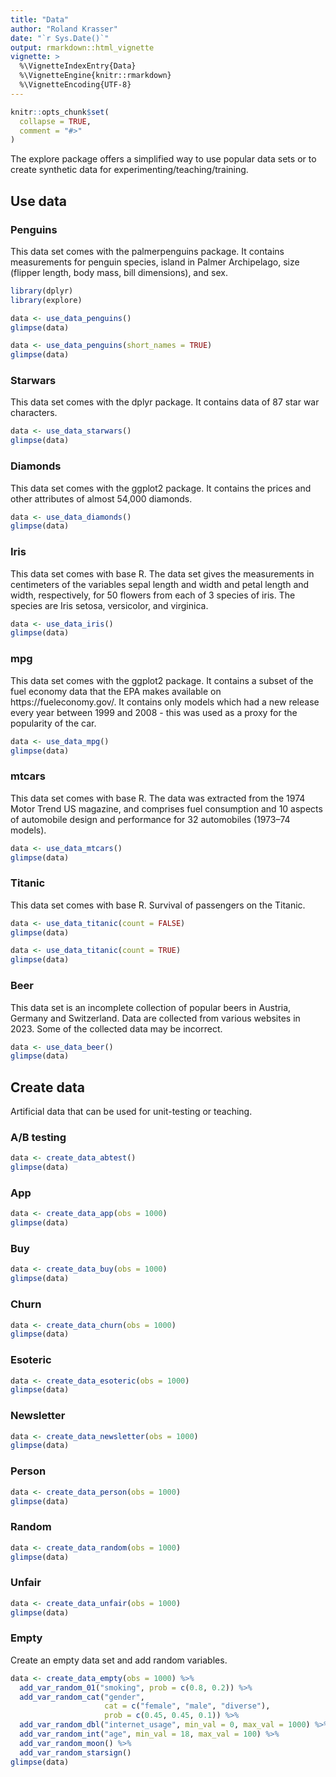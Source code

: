 ```yaml
---
title: "Data"
author: "Roland Krasser"
date: "`r Sys.Date()`"
output: rmarkdown::html_vignette
vignette: >
  %\VignetteIndexEntry{Data}
  %\VignetteEngine{knitr::rmarkdown}
  %\VignetteEncoding{UTF-8}
---
```


```r
knitr::opts_chunk$set(
  collapse = TRUE,
  comment = "#>"
)
```

The explore package offers a simplified way to use popular data sets or to create synthetic data for experimenting/teaching/training.

## Use data

### Penguins

This data set comes with the palmerpenguins package. It contains measurements for penguin species, island in Palmer Archipelago, size (flipper length, body mass, bill dimensions), and sex.

```r
library(dplyr)
library(explore)

data <- use_data_penguins()
glimpse(data)
```

```r
data <- use_data_penguins(short_names = TRUE)
glimpse(data)
```

### Starwars

This data set comes with the dplyr package. It contains data of 87 star war characters.

```r
data <- use_data_starwars()
glimpse(data)
```

### Diamonds

This data set comes with the ggplot2 package. It contains the prices and other attributes of almost 54,000 diamonds.

```r
data <- use_data_diamonds()
glimpse(data)
```

### Iris

This data set comes with base R. The data set gives the measurements in centimeters of the variables sepal length and width and petal length and width, respectively, for 50 flowers from each of 3 species of iris. The species are Iris setosa, versicolor, and virginica.

```r
data <- use_data_iris()
glimpse(data)
```

### mpg

This data set comes with the ggplot2 package. It contains a subset of the fuel economy data that the EPA makes available on https://fueleconomy.gov/. It contains only models which had a new release every year between 1999 and 2008 - this was used as a proxy for the popularity of the car.

```r
data <- use_data_mpg()
glimpse(data)
```

### mtcars

This data set comes with base R. The data was extracted from the 1974 Motor Trend US magazine, and comprises fuel consumption and 10 aspects of automobile design and performance for 32 automobiles (1973–74 models).

```r
data <- use_data_mtcars()
glimpse(data)
```

### Titanic

This data set comes with base R. Survival of passengers on the Titanic.

```r
data <- use_data_titanic(count = FALSE)
glimpse(data)
```

```r
data <- use_data_titanic(count = TRUE)
glimpse(data)
```

### Beer

This data set is an incomplete collection of popular beers in Austria, Germany and Switzerland. Data are collected from various websites in 2023. Some of the collected data may be incorrect.

```r
data <- use_data_beer()
glimpse(data)
```
 
## Create data

Artificial data that can be used for unit-testing or teaching.

### A/B testing

```r
data <- create_data_abtest()
glimpse(data)
```

### App

```r
data <- create_data_app(obs = 1000)
glimpse(data)
```

### Buy

```r
data <- create_data_buy(obs = 1000)
glimpse(data)
```

### Churn

```r
data <- create_data_churn(obs = 1000)
glimpse(data)
```

### Esoteric

```r
data <- create_data_esoteric(obs = 1000)
glimpse(data)
```

### Newsletter

```r
data <- create_data_newsletter(obs = 1000)
glimpse(data)
```

### Person

```r
data <- create_data_person(obs = 1000)
glimpse(data)
```

### Random

```r
data <- create_data_random(obs = 1000)
glimpse(data)
```

### Unfair

```r
data <- create_data_unfair(obs = 1000)
glimpse(data)
```

### Empty

Create an empty data set and add random variables.

```r
data <- create_data_empty(obs = 1000) %>%
  add_var_random_01("smoking", prob = c(0.8, 0.2)) %>%
  add_var_random_cat("gender", 
                     cat = c("female", "male", "diverse"), 
                     prob = c(0.45, 0.45, 0.1)) %>%
  add_var_random_dbl("internet_usage", min_val = 0, max_val = 1000) %>%
  add_var_random_int("age", min_val = 18, max_val = 100) %>%
  add_var_random_moon() %>%
  add_var_random_starsign()
glimpse(data)
```
